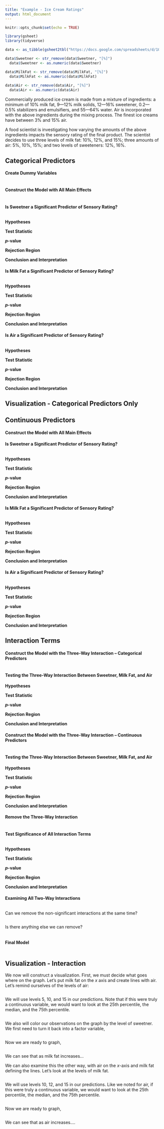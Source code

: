 ```yaml
---
title: "Example - Ice Cream Ratings"
output: html_document
---
```


```r
knitr::opts_chunk$set(echo = TRUE)

library(gsheet)
library(tidyverse)

data <- as_tibble(gsheet2tbl("https://docs.google.com/spreadsheets/d/1QH5XDEUEmBGp2ZzO7OQS0T1vSELIjFAi2gTmnqokoMg/edit#gid=0"))

data$Sweetner <- str_remove(data$Sweetner, "[%]")
  data$Sweetner <- as.numeric(data$Sweetner)

data$MilkFat <- str_remove(data$MilkFat, "[%]")
  data$MilkFat <- as.numeric(data$MilkFat)
  
data$Air <- str_remove(data$Air, "[%]")
  data$Air <- as.numeric(data$Air)
```

Commercially produced ice cream is made from a mixture of ingredients: a minimum of 10% milk fat, 9—12% milk solids, 12—16% sweetener, 0.2—0.5% stabilizers and emulsifiers, and 55—64% water. Air is incorporated with the above ingredients during the mixing process. The finest ice creams have between 3% and 15% air.

A food scientist is investigating how varying the amounts of the above ingredients impacts the sensory rating of the final product. The scientist decides to use three levels of milk fat: 10%, 12%, and 15%; three amounts of air: 5%, 10%, 15%; and two levels of sweeteners: 12%, 16%.

## Categorical Predictors

#### Create Dummy Variables

```r

```

#### Construct the Model with All Main Effects

```r

```

#### Is Sweetner a Significant Predictor of Sensory Rating?

```r

```

**Hypotheses**


**Test Statistic**


***p*-value**


**Rejection Region**


**Conclusion and Interpretation**

#### Is Milk Fat a Significant Predictor of Sensory Rating?

```r

```

**Hypotheses**


**Test Statistic**


***p*-value**


**Rejection Region**


**Conclusion and Interpretation**

#### Is Air a Significant Predictor of Sensory Rating?

```r

```

**Hypotheses**


**Test Statistic**


***p*-value**


**Rejection Region**


**Conclusion and Interpretation**

## Visualization - Categorical Predictors Only

## Continuous Predictors

#### Construct the Model with All Main Effects

#### Is Sweetner a Significant Predictor of Sensory Rating?

```r

```

**Hypotheses**


**Test Statistic**


***p*-value**


**Rejection Region**


**Conclusion and Interpretation**

#### Is Milk Fat a Significant Predictor of Sensory Rating?

```r

```

**Hypotheses**


**Test Statistic**


***p*-value**


**Rejection Region**


**Conclusion and Interpretation**

#### Is Air a Significant Predictor of Sensory Rating?

```r

```

**Hypotheses**


**Test Statistic**


***p*-value**


**Rejection Region**


**Conclusion and Interpretation**

## Interaction Terms 

#### Construct the Model with the Three-Way Interaction -- Categorical Predictors

```r

```

#### Testing the Three-Way Interaction Between Sweetner, Milk Fat, and Air

**Hypotheses**


**Test Statistic**


***p*-value**


**Rejection Region**


**Conclusion and Interpretation**

#### Construct the Model with the Three-Way Interaction -- Continuous Predictors

```r

```

#### Testing the Three-Way Interaction Between Sweetner, Milk Fat, and Air

**Hypotheses**


**Test Statistic**


***p*-value**


**Rejection Region**


**Conclusion and Interpretation**


#### Remove the Three-Way Interaction

```r

```


#### Test Significance of All Interaction Terms

```r

```

**Hypotheses**


**Test Statistic**


***p*-value**


**Rejection Region**


**Conclusion and Interpretation**


#### Examining All Two-Way Interactions

```r

```
 
Can we remove the non-significant interactions at the same time?

```r

```

Is there anything else we can remove?

```r

```

#### Final Model

```r

```

## Visualization - Interaction

We now will construct a visualization. First, we must decide what goes where on the graph. Let's put milk fat on the *x* axis and create lines with air. Let's remind ourselves of the levels of air:

```r

```

We will use levels 5, 10, and 15 in our predictions. Note that if this were truly a continuous variable, we would want to look at the 25th percentile, the median, and the 75th percentile. 

```r

```

We also will color our observations on the graph by the level of sweetner. We first need to turn it back into a factor variable,

```r

```

Now we are ready to graph,

```r

```

We can see that as milk fat increases...

We can also examine this the other way, with air on the *x*-axis and milk fat defining the lines. Let's look at the levels of milk fat.

```r

```

We will use levels 10, 12, and 15 in our predictions. Like we noted for air, if this were truly a continuous variable, we would want to look at the 25th percentile, the median, and the 75th percentile.

```r

```

Now we are ready to graph,

```r

```

We can see that as air increases....